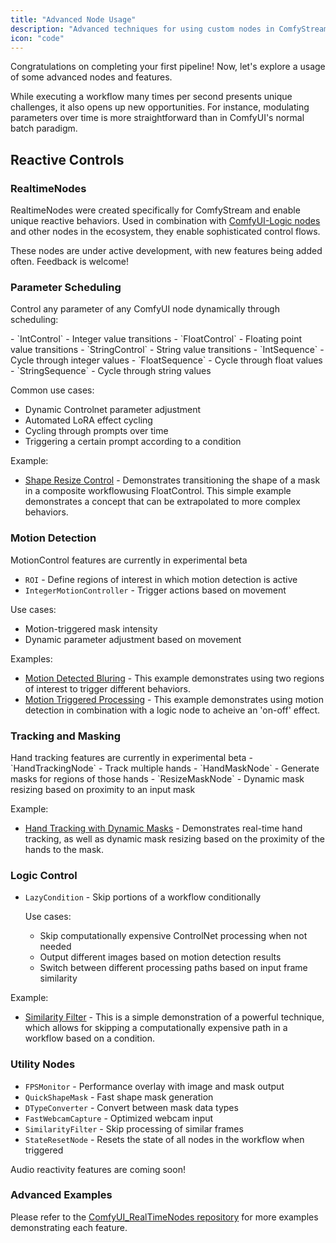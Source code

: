 ```yaml
---
title: "Advanced Node Usage"
description: "Advanced techniques for using custom nodes in ComfyStream"
icon: "code"
---
```

Congratulations on completing your first pipeline! Now, let's explore a usage of some advanced nodes and features.

While executing a workflow many times per second presents unique challenges, it also opens up new opportunities. For instance, modulating parameters over time is more straightforward than in ComfyUI's normal batch paradigm.

## Reactive Controls

### RealtimeNodes
RealtimeNodes were created specifically for ComfyStream and enable unique reactive behaviors. Used in combination with [ComfyUI-Logic nodes](https://github.com/theUpsider/ComfyUI-Logic) and other nodes in the ecosystem, they enable sophisticated control flows.

<Tip>
These nodes are under active development, with new features being added often. Feedback is welcome!
</Tip>

### Parameter Scheduling
Control any parameter of any ComfyUI node dynamically through scheduling:

<AccordionGroup>
  <Accordion title="ValueControl - Gradual changes over N frames">
    - `IntControl` - Integer value transitions
    - `FloatControl` - Floating point value transitions  
    - `StringControl` - String value transitions
  </Accordion>

  <Accordion title="SequenceControl - Cycle through preset values">
    - `IntSequence` - Cycle through integer values
    - `FloatSequence` - Cycle through float values
    - `StringSequence` - Cycle through string values
  </Accordion>
</AccordionGroup>

Common use cases:
- Dynamic Controlnet parameter adjustment
- Automated LoRA effect cycling
- Cycling through prompts over time
- Triggering a certain prompt according to a condition

Example:
- [Shape Resize Control](https://github.com/ryanontheinside/ComfyUI_RealtimeNodes/blob/main/examples/shape_resize_example_API.json) - Demonstrates transitioning the shape of a mask in a composite workflowusing FloatControl. This simple example demonstrates a concept that can be extrapolated to more complex behaviors.

### Motion Detection 

<Warning>
MotionControl features are currently in experimental beta
</Warning>

- `ROI` - Define regions of interest in which motion detection is active
- `IntegerMotionController` - Trigger actions based on movement

Use cases:
- Motion-triggered mask intensity
- Dynamic parameter adjustment based on movement

Examples:
- [Motion Detected Bluring](https://github.com/ryanontheinside/ComfyUI_RealtimeNodes/blob/main/examples/motioncontrol.json) - This example demonstrates using two regions of interest to trigger different behaviors. 
- [Motion Triggered Processing](https://github.com/ryanontheinside/ComfyUI_RealtimeNodes/blob/main/examples/on_off_example_api.json) - This example demonstrates using motion detection in combination with a logic node to acheive an 'on-off' effect.

### Tracking and Masking

<Warning>
Hand tracking features are currently in experimental beta
</Warning>

<AccordionGroup>
  <Accordion title="HandTracking">
    - `HandTrackingNode` - Track multiple hands
    - `HandMaskNode` - Generate masks for regions of those hands
  </Accordion>

  <Accordion title="Interactive Masks">
    - `ResizeMaskNode` - Dynamic mask resizing based on proximity to an input mask
  </Accordion>
</AccordionGroup>

Example:
- [Hand Tracking with Dynamic Masks](https://github.com/ryanontheinside/ComfyUI_RealtimeNodes/blob/main/examples/hand_tracking_mask_resizer.json) - Demonstrates real-time hand tracking, as well as dynamic mask resizing based on the proximity of the hands to the mask.

### Logic Control
- `LazyCondition` - Skip portions of a workflow conditionally
   
   Use cases:
   - Skip computationally expensive ControlNet processing when not needed
   - Output different images based on motion detection results
   - Switch between different processing paths based on input frame similarity

Example:
- [Similarity Filter](https://github.com/ryanontheinside/ComfyUI_RealtimeNodes/blob/main/examples/similarity_filter_example_api.json) - This is a simple demonstration of a powerful technique, which allows for skipping a computationally expensive path in a workflow based on a condition.

### Utility Nodes
- `FPSMonitor` - Performance overlay with image and mask output
- `QuickShapeMask` - Fast shape mask generation
- `DTypeConverter` - Convert between mask data types
- `FastWebcamCapture` - Optimized webcam input
- `SimilarityFilter` - Skip processing of similar frames
- `StateResetNode` - Resets the state of all nodes in the workflow when triggered

<Note>
Audio reactivity features are coming soon!
</Note>

### Advanced Examples
Please refer to the [ComfyUI_RealTimeNodes repository](https://github.com/ryanontheinside/ComfyUI_RealTimeNodes/tree/main/examples) for more examples demonstrating each feature.

